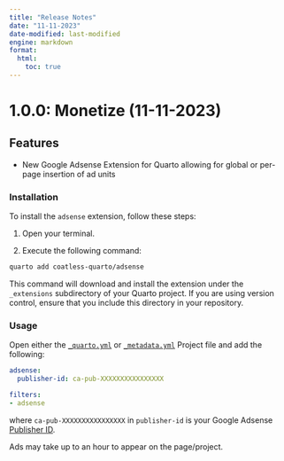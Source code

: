 ```yaml
---
title: "Release Notes"
date: "11-11-2023"
date-modified: last-modified
engine: markdown
format: 
  html:
    toc: true
---
```


# 1.0.0: Monetize (11-11-2023)

## Features

- New Google Adsense Extension for Quarto allowing for global or per-page insertion of ad units

### Installation

To install the `adsense` extension, follow these steps:

1. Open your terminal.

2. Execute the following command:

```bash
quarto add coatless-quarto/adsense
```

This command will download and install the extension under the `_extensions` subdirectory of your Quarto project. If you are using version control, ensure that you include this directory in your repository.

### Usage

Open either the [`_quarto.yml`](https://quarto.org/docs/projects/quarto-projects.html#project-metadata) or [`_metadata.yml`](https://quarto.org/docs/projects/quarto-projects.html#directory-metadata) Project file and add the following:

```yml
adsense:
  publisher-id: ca-pub-XXXXXXXXXXXXXXXX

filters:
- adsense
```

where `ca-pub-XXXXXXXXXXXXXXXX` in `publisher-id` is your Google Adsense [Publisher ID](https://support.google.com/adsense/answer/105516?hl=en).

:::{.callout-note} 
Ads may take up to an hour to appear on the page/project.
:::